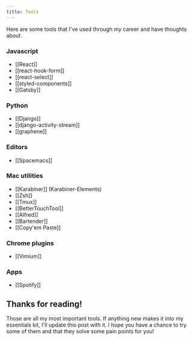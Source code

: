 ```yaml
---
title: Tools
---
```

Here are some tools that I've used through my career and have thoughts about.

### Javascript
- [[React]]
- [[react-hook-form]]
- [[react-select]]
- [[styled-components]]
- [[Gatsby]]

### Python
- [[Django]]
- [[django-activity-stream]]
- [[graphene]]

### Editors
- [[Spacemacs]]

### Mac utilities
- [[Karabiner]] (Karabiner-Elements)
- [[Zsh]]
- [[Tmux]]
- [[BetterTouchTool]]
- [[Alfred]]
- [[Bartender]]
- [[Copy'em Paste]]

### Chrome plugins
- [[Vimium]]

### Apps
- [[Spotify]]

## Thanks for reading!

Those are all my most important tools. If anything new makes it into my
essentials kit, I'll update this post with it. I hope you have a chance to try
some of them and that they solve some pain points for you!
